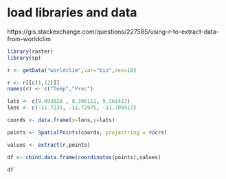 # load libraries and data
https://gis.stackexchange.com/questions/227585/using-r-to-extract-data-from-worldclim
```r
library(raster)
library(sp)

r <- getData("worldclim",var="bio",res=10)

r <- r[[c(1,12)]]
names(r) <- c("Temp","Prec")

lats <- c(9.093028 , 9.396111, 9.161417)
lons <- c(-11.7235, -11.72975, -11.709417) 

coords <- data.frame(x=lons,y=lats)

points <- SpatialPoints(coords, proj4string = r@crs)

values <- extract(r,points)

df <- cbind.data.frame(coordinates(points),values)

df

```

